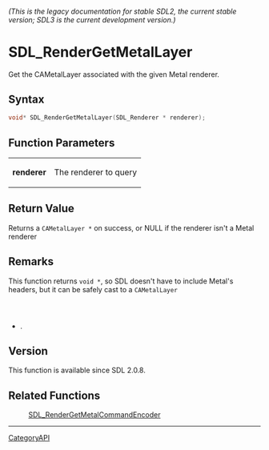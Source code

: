====== (This is the legacy documentation for stable SDL2, the current stable version; SDL3 is the current development version.) ======
= SDL_RenderGetMetalLayer =

Get the CAMetalLayer associated with the given Metal renderer.

== Syntax ==

<syntaxhighlight lang='c'>
void* SDL_RenderGetMetalLayer(SDL_Renderer * renderer);
</syntaxhighlight>

== Function Parameters ==

{|
|'''renderer'''
|The renderer to query
|}

== Return Value ==

Returns a <code>CAMetalLayer *</code> on success, or NULL if the renderer
isn't a Metal renderer

== Remarks ==

This function returns <code>void *</code>, so SDL doesn't have to include
Metal's headers, but it can be safely cast to a <code>CAMetalLayer
*</code>.

== Version ==

This function is available since SDL 2.0.8.

== Related Functions ==

:[[SDL_RenderGetMetalCommandEncoder]]

----
[[CategoryAPI]]


